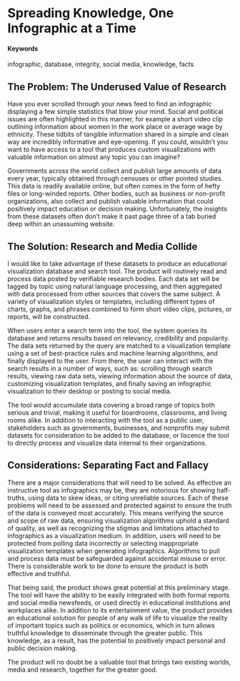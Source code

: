 # Spreading Knowledge, One Infographic at a Time {#Infographic-Database}

#### Keywords

infographic, database, integrity, social media, knowledge, facts

## The Problem: The Underused Value of Research

Have you ever scrolled through your news feed to find an infographic displaying a few simple statistics that blow your mind. 
Social and political issues are often highlighted in this manner, for example a short video clip outlining information about women in the work place or average wage by ethnicity. 
These tidbits of tangible information shared in a simple and clean way are incredibly informative and eye-opening. 
If you could, wouldn't you want to have access to a tool that produces custom visualizations with valuable information on almost any topic you can imagine?

Governments across the world collect and publish large amounts of data every year, typically obtained through censuses or other pointed studies. 
This data is readily available online, but often comes in the form of hefty files or long-winded reports. 
Other bodies, such as business or non-profit organizations, also collect and publish valuable information that could positively impact education or decision making. 
Unfortunately, the insights from these datasets often don't make it past page three of a tab buried deep within an unassuming website.

## The Solution: Research and Media Collide

I would like to take advantage of these datasets to produce an educational visualization database and search tool. 
The product will routinely read and process data posted by verifiable research bodies. 
Each data set will be tagged by topic using natural language processing, and then aggregated with data processed from other sources that covers the same subject. 
A variety of visualization styles or templates, including different types of charts, graphs, and phrases combined to form short video clips, pictures, or reports, will be constructed.

When users enter a search term into the tool, the system queries its database and returns results based on relevancy, credibility and popularity. 
The data sets returned by the query are matched to a visualization template using a set of best-practice rules and machine learning algorithms, and finally displayed to the user. 
From there, the user can interact with the search results in a number of ways, such as: scrolling through search results, viewing raw data sets, viewing information about the source of data, customizing visualization templates, and finally saving an infographic visualization to their desktop or posting to social media.

The tool would accumulate data covering a broad range of topics both serious and trivial, making it useful for boardrooms, classrooms, and living rooms alike. 
In addition to interacting with the tool as a public user, stakeholders such as governments, businesses, and nonprofits may submit datasets for consideration to be added to the database, or liscence the tool to directly process and visualize data internal to their organizations.

## Considerations: Separating Fact and Fallacy

There are a major considerations that will need to be solved. 
As effective an instructive tool as infographics may be, they are notorious for showing half-truths, using data to skew ideas, or citing unreliable sources. 
Each of these problems will need to be assessed and protected against to ensure the truth of the data is conveyed most accurately. 
This means verifying the source and scope of raw data, ensuring visualization algorithms uphold a standard of quality, as well as recognizing the stigmas and limitations attached to infographics as a visualization medium. 
In addition, users will need to be protected from polling data incorrectly or selecting inappropriate visualization templates when generating infographics. 
Algorithms to pull and process data must be safeguarded against accidental misuse or error. 
There is considerable work to be done to ensure the product is both effective and truthful.

That being said, the product shows great potential at this preliminary stage. 
The tool will have the ability to be easily integrated with both formal reports and social media newsfeeds, or used directly in educational institutions and workplaces alike. 
In addition to its entertainment value, the product provides an educational solution for people of any walk of life to visualize the reality of important topics such as politics or economics, which in turn allows truthful knowledge to disseminate through the greater public. 
This knowledge, as a result, has the potential to positively impact personal and public decision making.

The product will no doubt be a valuable tool that brings two existing worlds, media and research, together for the greater good. 

